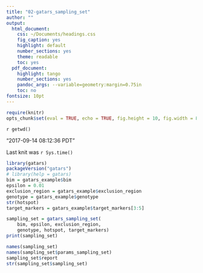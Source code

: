 ```yaml
---
title: "02-gatars_sampling_set"
author: ""
output:
  html_document:
    css: ~/Documents/headings.css
    fig_caption: yes
    highlight: default
    number_sections: yes
    theme: readable
    toc: yes
  pdf_document:
    highlight: tango
    number_sections: yes
    pandoc_args: --variable=geometry:margin=0.75in
    toc: no
fontsize: 10pt
---
```

<A NAME="top"> </A>

```r
require(knitr)
opts_chunk$set(eval = TRUE, echo = TRUE, fig.height = 10, fig.width = 8, tidy=FALSE)
```

`r getwd()`  

"2017-09-14 08:12:36 PDT"

Last knit was `r Sys.time()`




```r
library(gatars)
packageVersion("gatars")
# library(help = gatars)
bim = gatars_example$bim
epsilon = 0.01
exclusion_region = gatars_example$exclusion_region
genotype = gatars_example$genotype
str(hotspot)
target_markers = gatars_example$target_markers[3:5]

sampling_set = gatars_sampling_set(
    bim, epsilon, exclusion_region,
    genotype, hotspot, target_markers)
print(sampling_set)

names(sampling_set)
names(sampling_set$params_sampling_set)
sampling_set$report
str(sampling_set$sampling_set)
```

